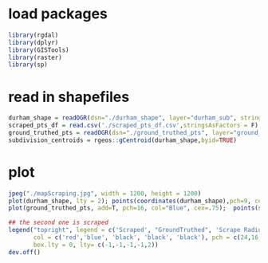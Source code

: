 # load packages

```r
library(rgdal)
library(dplyr)
library(GISTools)
library(raster)
library(sp)
```
# read in shapefiles
```r
durham_shape = readOGR(dsn="./durham_shape", layer="durham_sub", stringsAsFactors = F)
scraped_pts_df = read.csv('./scraped_pts_df.csv',stringsAsFactors = F)
ground_truthed_pts = readOGR(dsn="./ground_truthed_pts", layer="ground_truthed_pts", stringsAsFactors = F)
subdivision_centroids = rgeos::gCentroid(durham_shape,byid=TRUE)
```
# plot 
```r
jpeg("./mapScraping.jpg", width = 1200, height = 1200)
plot(durham_shape, lty = 2); points(coordinates(durham_shape),pch=9, cex = 1, lwd = 5); points(subdivision_centroids, pch=1, cex = 22, lwd = 3, col = alpha("Black", .8), lty = 2)
plot(ground_truthed_pts, add=T, pch=16, col="Blue", cex=.75);  points(scraped_pts_df$long, scraped_pts_df$lat, pch=24, col="Red", cex=.75)

## the second one is scraped
legend("topright", legend = c('Scraped', "GroundTruthed", 'Scrape Radius', 'Centroids', 'County Sub-Division'),
       col = c('red','blue', 'black', 'black', 'black'), pch = c(24,16,1,18,-1), cex = .8,
       box.lty = 0, lty= c(-1,-1,-1,-1,2))
dev.off()
```